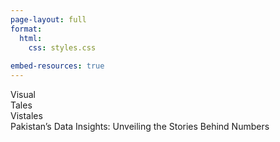 ```yaml
---
page-layout: full
format: 
  html:
    css: styles.css
    
embed-resources: true
---
```

<div class="container">
  <div class="text text-left" id="text-left">Visual</div>
  <div class="text text-right" id="text-right">Tales</div>
  <div class="text" id="combined">Vistales</div>
  <div class="mini" id="after">Pakistan’s Data Insights: Unveiling the Stories Behind Numbers</div>
</div>


<script>
  document.addEventListener("DOMContentLoaded", function() {
    const leftText = document.getElementById('text-left');
    const rightText = document.getElementById('text-right');
    const combinedText = document.getElementById('combined');
    const afterText = document.getElementById('after');

    // When the right text animation ends, hide both texts and show the combined text
    rightText.addEventListener('animationend', function() {
      leftText.style.display = 'none';
      rightText.style.display = 'none';
      combinedText.classList.add('show');
      afterText.classList.add('show');
    });
  });
</script>


<div class = "first">

</div>